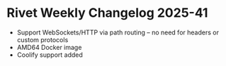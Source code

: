 
# Rivet Weekly Changelog 2025-41

- Support WebSockets/HTTP via path routing – no need for headers or custom protocols
- AMD64 Docker image
- Coolify support added
